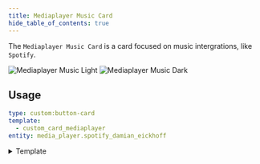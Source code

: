```yaml
---
title: Mediaplayer Music Card
hide_table_of_contents: true
---
```


The `Mediaplayer Music Card` is a card focused on music intergrations, like `Spotify`.

![Mediaplayer Music Light](/img/cards/mediaplayer-music/mediaplayer-music.png)
![Mediaplayer Music Dark](/img/cards/mediaplayer-music/mediaplayer-music-dark.png)

## Usage

```yaml
type: custom:button-card
template:
  - custom_card_mediaplayer
entity: media_player.spotify_damian_eickhoff
```


<details>
  <summary>Template</summary>
  <CodeBlock language="yaml" title="/dashboard/HaCasa/templates/custom_card_mediaplayer/custom_card_mediaplayer_music.yaml">{MyComponentSource}</CodeBlock>
</details>
